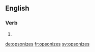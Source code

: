 ==English==

===Verb===
{{head|en}}

# {{en-third-person singular of|opsonize}}

[[de:opsonizes]]
[[fr:opsonizes]]
[[sv:opsonizes]]